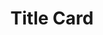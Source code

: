 ---
title: Title Card
published: 2023-01-01
description: ''
image: '0.jpg'
tags: [illu]
category: 'logos'
draft: false 
---